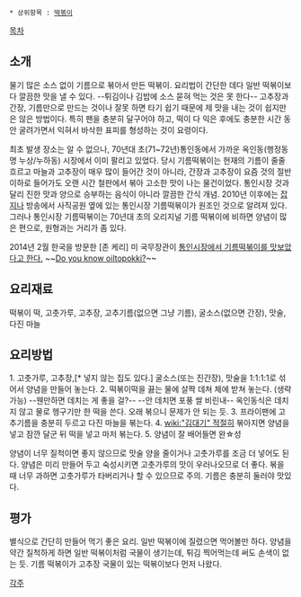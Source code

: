  * 상위항목 : [[떡볶이]]

[[목차]]
== 소개 ==
물기 많은 소스 없이 기름으로 볶아서 만든 떡볶이. 요리법이 간단한 데다 일반 떡볶이보다 깔끔한 맛을 낼 수 있다. --튀김이나 김밥에 소스 묻혀 먹는 것은 못 한다-- 고추장과 간장, 기름만으로 만드는 것이나 잘못 하면 타기 쉽기 때문에 제 맛을 내는 것이 쉽지만은 않은 방법이다. 특히 팬을 충분히 달구어야 하고, 떡이 다 익은 후에도 충분한 시간 동안 굴려가면서 익혀서 바삭한 표피를 형성하는 것이 요령이다.

최초 발생 장소는 알 수 없으나, 70년대 초(71~72년)통인동에서 가까운 옥인동(행정동명 누상/누하동) 시장에서 이미 팔리고 있었다. 당시 기름떡볶이는 현재의 기름이 줄줄 흐르고 마늘과 고추장이 매우 많이 들어간 것이 아니라, 간장과 고추장이 요즘 것의 절반 이하로 들어가도 오랜 시간 철판에서 볶아 고소한 맛이 나는 물건이었다. 통인시장 것과 달리 진한 맛과 양으로 승부하는 음식이 아니라 깔끔한 간식 개념. 2010년 이후에는 [[잡지]]나 방송에서 사직공원 옆에 있는 통인시장 기름떡볶이가 원조인 것으로 알려져 있다. 그러나 통인시장 기름떡볶이는 70년대 초의 오리지널 기름 떡볶이에 비하면 양념이 많은 편으로, 원형과는 거리가 좀 있다. 

2014년 2월 한국을 방문한 [존 케리] 미 국무장관이 [http://news.naver.com/main/read.nhn?mode=LSD&mid=sec&sid1=100&oid=001&aid=0006753665 통인시장에서 기름떡볶이를 맛보았다고 한다.] ~~[[두유노|Do you know oiltopokki?]]~~
== 요리재료 == 
떡볶이 떡, 고춧가루, 고추장, 고추기름(없으면 그냥 기름), 굴소스(없으면 간장), 맛술, 다진 마늘

== 요리방법 ==
1. 고춧가루, 고추장,[* 넣지 않는 집도 있다.] 굴소스(또는 진간장), 맛술을 1:1:1:1로 섞어서 양념을 만들어 놓는다.
2. 떡볶이떡을 끓는 물에 살짝 데쳐 체에 받쳐 놓는다. (생략가능) --웬만하면 데치는 게 좋을 걸?-- --안 데치면 포풍 쌀 비린내-- 옥인동식은 데치지 않고 물로 헹구기만 한 떡을 쓴다. 오래 볶으니 문제가 안 되는 듯.
3. 프라이팬에 고추기름을 충분히 두르고 다진 마늘을 볶는다.
4. [[wiki:"김대기" 적절히]] 볶아지면 양념을 넣고 잠깐 달군 뒤 떡을 넣고 마저 볶는다.
5. 양념이 잘 배어들면 완☆성

양념이 너무 질척이면 좋지 않으므로 맛술 양을 줄이거나 고춧가루를 조금 더 넣어도 된다. 양념은 미리 만들어 두고 숙성시키면 고춧가루의 맛이 우러나오므로 더 좋다. 볶을 때 너무 과하면 고춧가루가 타버리거나 할 수 있으므로 주의. 기름은 충분히 둘러야 맛있다.

== 평가 ==
별식으로 간단히 만들어 먹기 좋은 요리. 일반 떡볶이에 질렸으면 먹어볼만 하다. 양념을 약간 질척하게 하면 일반 떡볶이처럼 국물이 생기는데, 튀김 찍어먹는데 써도 손색이 없는 듯. 기름 떡볶이가 고추장 국물이 있는 떡볶이보다 먼저 나왔다.

[[각주]]
